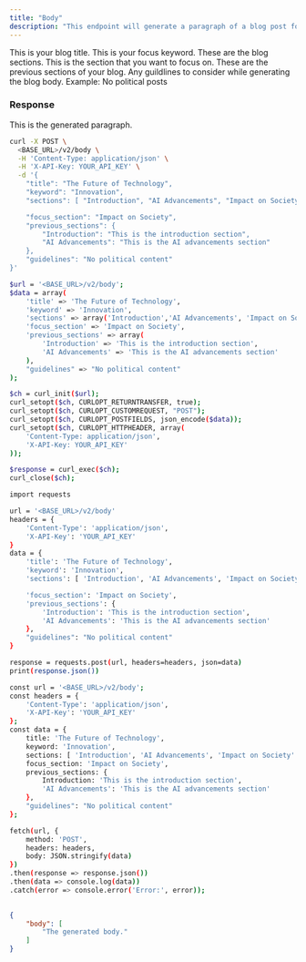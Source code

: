 ```yaml
---
title: "Body"
description: "This endpoint will generate a paragraph of a blog post for your specified keyword."
---
```


<ParamField body="title" type="string">
    This is your blog title.
</ParamField>

<ParamField body="keyword" type="string">
    This is your focus keyword.
</ParamField>

<ParamField body="sections" type="array">
    These are the blog sections.
</ParamField>

<ParamField body="focus_section" type="string">
    This is the section that you want to focus on.
</ParamField>

<ParamField body="previous_sections" type="object">
    These are the previous sections of your blog.
</ParamField>

<ParamField body="guildlines" type="string">
  Any guildlines to consider while generating the blog body. Example: No political posts
</ParamField>

### Response

<ResponseField name="body" type="string">
    This is the generated paragraph.
</ResponseField>  


<RequestExample>

```bash cURL
curl -X POST \
  <BASE_URL>/v2/body \
  -H 'Content-Type: application/json' \
  -H 'X-API-Key: YOUR_API_KEY' \
  -d '{
    "title": "The Future of Technology",
    "keyword": "Innovation",
    "sections": [ "Introduction", "AI Advancements", "Impact on Society" ],

    "focus_section": "Impact on Society",
    "previous_sections": {
        "Introduction": "This is the introduction section",
        "AI Advancements": "This is the AI advancements section"
    },
    "guidelines": "No political content"
}'

```

```bash PHP
$url = '<BASE_URL>/v2/body';
$data = array(
    'title' => 'The Future of Technology',
    'keyword' => 'Innovation',
    'sections' => array('Introduction','AI Advancements', 'Impact on Society'),
    'focus_section' => 'Impact on Society',
    'previous_sections' => array(
        'Introduction' => 'This is the introduction section',
        'AI Advancements' => 'This is the AI advancements section'
    ),
    "guidelines" => "No political content"
);

$ch = curl_init($url);
curl_setopt($ch, CURLOPT_RETURNTRANSFER, true);
curl_setopt($ch, CURLOPT_CUSTOMREQUEST, "POST");
curl_setopt($ch, CURLOPT_POSTFIELDS, json_encode($data));
curl_setopt($ch, CURLOPT_HTTPHEADER, array(
    'Content-Type: application/json',
    'X-API-Key: YOUR_API_KEY'
));

$response = curl_exec($ch);
curl_close($ch);

```

```bash Python
import requests

url = '<BASE_URL>/v2/body'
headers = {
    'Content-Type': 'application/json',
    'X-API-Key': 'YOUR_API_KEY'
}
data = {
    'title': 'The Future of Technology',
    'keyword': 'Innovation',
    'sections': [ 'Introduction', 'AI Advancements', 'Impact on Society' ],

    'focus_section': 'Impact on Society',
    'previous_sections': {
        'Introduction': 'This is the introduction section',
        'AI Advancements': 'This is the AI advancements section'
    },
    "guidelines": "No political content"
}

response = requests.post(url, headers=headers, json=data)
print(response.json())

```

```bash JavaScript
const url = '<BASE_URL>/v2/body';
const headers = {
    'Content-Type': 'application/json',
    'X-API-Key': 'YOUR_API_KEY'
};
const data = {
    title: 'The Future of Technology',
    keyword: 'Innovation',
    sections: [ 'Introduction', 'AI Advancements', 'Impact on Society' ],
    focus_section: 'Impact on Society',
    previous_sections: {
        Introduction: 'This is the introduction section',
        'AI Advancements': 'This is the AI advancements section'
    },
    "guidelines": "No political content"
};

fetch(url, {
    method: 'POST',
    headers: headers,
    body: JSON.stringify(data)
})
.then(response => response.json())
.then(data => console.log(data))
.catch(error => console.error('Error:', error));
    
```


</RequestExample>

<ResponseExample>

```json Example Response
{
	"body": [
        "The generated body."
    ]
}
```

</ResponseExample>

&nbsp;
#
&nbsp;
#
&nbsp;